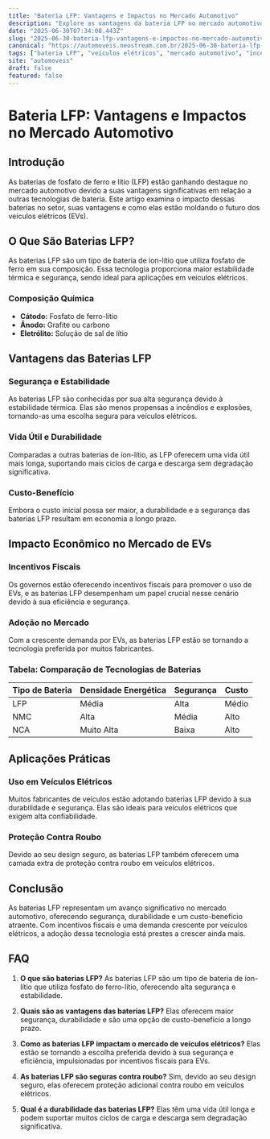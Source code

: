 ```yaml
---
title: "Bateria LFP: Vantagens e Impactos no Mercado Automotivo"
description: "Explore as vantagens da bateria LFP no mercado automotivo, suas aplicações práticas e o impacto econômico nos veículos elétricos."
date: "2025-06-30T07:34:08.443Z"
slug: "2025-06-30-bateria-lfp-vantagens-e-impactos-no-mercado-automotivo"
canonical: "https://automoveis.neostream.com.br/2025-06-30-bateria-lfp-vantagens-e-impactos-no-mercado-automotivo"
tags: ["bateria LFP", "veículos elétricos", "mercado automotivo", "incentivos fiscais", "proteção contra roubo"]
site: "automoveis"
draft: false
featured: false
---
```


# Bateria LFP: Vantagens e Impactos no Mercado Automotivo

## Introdução

As baterias de fosfato de ferro e lítio (LFP) estão ganhando destaque no mercado automotivo devido a suas vantagens significativas em relação a outras tecnologias de bateria. Este artigo examina o impacto dessas baterias no setor, suas vantagens e como elas estão moldando o futuro dos veículos elétricos (EVs).

## O Que São Baterias LFP?

As baterias LFP são um tipo de bateria de íon-lítio que utiliza fosfato de ferro em sua composição. Essa tecnologia proporciona maior estabilidade térmica e segurança, sendo ideal para aplicações em veículos elétricos.

### Composição Química

- **Cátodo:** Fosfato de ferro-lítio
- **Ânodo:** Grafite ou carbono
- **Eletrólito:** Solução de sal de lítio

## Vantagens das Baterias LFP

### Segurança e Estabilidade

As baterias LFP são conhecidas por sua alta segurança devido à estabilidade térmica. Elas são menos propensas a incêndios e explosões, tornando-as uma escolha segura para veículos elétricos.

### Vida Útil e Durabilidade

Comparadas a outras baterias de íon-lítio, as LFP oferecem uma vida útil mais longa, suportando mais ciclos de carga e descarga sem degradação significativa.

### Custo-Benefício

Embora o custo inicial possa ser maior, a durabilidade e a segurança das baterias LFP resultam em economia a longo prazo.

## Impacto Econômico no Mercado de EVs

### Incentivos Fiscais

Os governos estão oferecendo incentivos fiscais para promover o uso de EVs, e as baterias LFP desempenham um papel crucial nesse cenário devido à sua eficiência e segurança.

### Adoção no Mercado

Com a crescente demanda por EVs, as baterias LFP estão se tornando a tecnologia preferida por muitos fabricantes.

### Tabela: Comparação de Tecnologias de Baterias

| Tipo de Bateria | Densidade Energética | Segurança | Custo |
|-----------------|----------------------|-----------|-------|
| LFP             | Média                | Alta      | Médio |
| NMC             | Alta                 | Média     | Alto  |
| NCA             | Muito Alta           | Baixa     | Alto  |

## Aplicações Práticas

### Uso em Veículos Elétricos

Muitos fabricantes de veículos estão adotando baterias LFP devido à sua durabilidade e segurança. Elas são ideais para veículos elétricos que exigem alta confiabilidade.

### Proteção Contra Roubo

Devido ao seu design seguro, as baterias LFP também oferecem uma camada extra de proteção contra roubo em veículos elétricos.

## Conclusão

As baterias LFP representam um avanço significativo no mercado automotivo, oferecendo segurança, durabilidade e um custo-benefício atraente. Com incentivos fiscais e uma demanda crescente por veículos elétricos, a adoção dessa tecnologia está prestes a crescer ainda mais.

## FAQ

1. **O que são baterias LFP?**
   As baterias LFP são um tipo de bateria de íon-lítio que utiliza fosfato de ferro-lítio, oferecendo alta segurança e estabilidade.

2. **Quais são as vantagens das baterias LFP?**
   Elas oferecem maior segurança, durabilidade e são uma opção de custo-benefício a longo prazo.

3. **Como as baterias LFP impactam o mercado de veículos elétricos?**
   Elas estão se tornando a escolha preferida devido à sua segurança e eficiência, impulsionadas por incentivos fiscais para EVs.

4. **As baterias LFP são seguras contra roubo?**
   Sim, devido ao seu design seguro, elas oferecem proteção adicional contra roubo em veículos elétricos.

5. **Qual é a durabilidade das baterias LFP?**
   Elas têm uma vida útil longa e podem suportar muitos ciclos de carga e descarga sem degradação significativa.